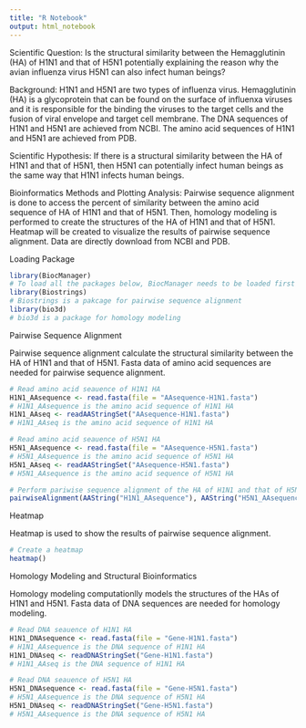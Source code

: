 ```yaml
---
title: "R Notebook"
output: html_notebook
---
```


Scientific Question: Is the structural similarity between the Hemagglutinin (HA) of H1N1 and that of H5N1 potentially explaining the reason why the avian influenza virus H5N1 can also infect human beings?

Background: 
H1N1 and H5N1 are two types of influenza virus. Hemagglutinin (HA) is a glycoprotein that can be found on the surface of influenxa viruses and it is responsible for the binding the viruses to the target cells and the fusion of viral envelope and target cell membrane.
The DNA sequences of H1N1 and H5N1 are achieved from NCBI. The amino acid sequences of H1N1 and H5N1 are achieved from PDB.

Scientific Hypothesis: If there is a structural similarity between the HA of H1N1 and that of H5N1, then H5N1 can potentially infect human beings as the same way that H1N1 infects human beings.

Bioinformatics Methods and Plotting Analysis: 
Pairwise sequence alignment is done to access the percent of similarity between the amino acid sequence of HA of H1N1 and that of H5N1. Then, homology modeling is performed to create the structures of the HA of H1N1 and that of H5N1. Heatmap will be created to visualize the results of pairwise sequence alignment. Data are directly download from NCBI and PDB.

Loading Package
```r
library(BiocManager)
# To load all the packages below, BiocManager needs to be loaded first
library(Biostrings)
# Biostrings is a pakcage for pairwise sequence alignment
library(bio3d)
# bio3d is a package for homology modeling

```

Pairwise Sequence Alignment

Pairwise sequence alignment calculate the structural similarity between the HA of H1N1 and that of H5N1.
Fasta data of amino acid sequences are needed for pairwise sequence alignment.
```r
# Read amino acid seauence of H1N1 HA
H1N1_AAsequence <- read.fasta(file = "AAsequence-H1N1.fasta")
# H1N1_AAsequence is the amino acid sequence of H1N1 HA
H1N1_AAseq <- readAAStringSet("AAsequence-H1N1.fasta")
# H1N1_AAseq is the amino acid sequence of H1N1 HA

# Read amino acid seauence of H5N1 HA
H5N1_AAsequence <- read.fasta(file = "AAsequence-H5N1.fasta")
# H5N1_AAsequence is the amino acid sequence of H5N1 HA
H5N1_AAseq <- readAAStringSet("AAsequence-H5N1.fasta")
# H5N1_AAsequence is the amino acid sequence of H5N1 HA

# Perform pariwise sequence alignment of the HA of H1N1 and that of H5N1
pairwiseAlignment(AAString("H1N1_AAsequence"), AAString("H5N1_AAsequence"), substitutionMatrix = "BLOSUM50", gapOpening = 0, gapExtension = 8)


```

Heatmap

Heatmap is used to show the results of pairwise sequence alignment.
```r
# Create a heatmap
heatmap()
```

Homology Modeling and Structural Bioinformatics

Homology modeling computationlly models the structures of the HAs of H1N1 and H5N1.
Fasta data of DNA sequences are needed for homology modeling.
```r
# Read DNA seauence of H1N1 HA
H1N1_DNAsequence <- read.fasta(file = "Gene-H1N1.fasta")
# H1N1_AAsequence is the DNA sequence of H1N1 HA
H1N1_DNAseq <- readDNAStringSet("Gene-H1N1.fasta")
# H1N1_AAseq is the DNA sequence of H1N1 HA

# Read DNA seauence of H5N1 HA
H5N1_DNAsequence <- read.fasta(file = "Gene-H5N1.fasta")
# H5N1_AAsequence is the DNA sequence of H5N1 HA
H5N1_DNAseq <- readDNAStringSet("Gene-H5N1.fasta")
# H5N1_AAsequence is the DNA sequence of H5N1 HA
```


